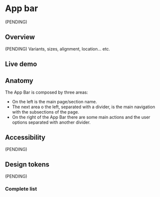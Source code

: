 


<Meta title="Components/AppBar" />

# App bar

(PENDING)

## Overview

(PENDING) Variants, sizes, alignment, location... etc.

## Live demo

<LiveDemo
  story={Stories.Example}
  urlHtml="https://devoinc.github.io/genesys-styles"
  urlReact="https://devoinc.github.io/genesys-ui/?path=/docs/components-navigation-appbar--docs"
/>

## Anatomy

The App Bar is composed by three areas:

- On the left is the main page/section name.
- The next area o the left, separated with a divider, is the main navigation with the subsections of the page.
- On the right of the App Bar there are some main actions and the user options separated with another divider.

<Figure caption="The internal structure and specs of the IconButton component.">
  <Figma url="https://www.figma.com/design/4f9wa0fKYIwMue6yo6nrJL/GDS---Web-Previews?node-id=14132-64784&t=RQb9FPEqsJrvQIC5-1" />
</Figure>

## Accessibility

(PENDING)

## Design tokens

(PENDING)

### Complete list

<DesignTokensList componentName="appBar" />
